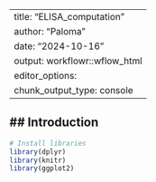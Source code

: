 
---
title: "ELISA_computation"
author: "Paloma"
date: "2024-10-16"
output: workflowr::wflow_html
editor_options:
  chunk_output_type: console
---

## Introduction
---

```r
# Install libraries
library(dplyr)
library(knitr)
library(ggplot2)
```

```r

```

